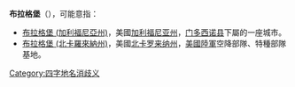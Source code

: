 '''布拉格堡'''（{{lang-en|Fort Bragg}}），可能意指：

* [[布拉格堡_(加利福尼亞州)|布拉格堡 (加利福尼亞州)]]，美國[[加利福尼亚州|加利福尼亚州]]，[[门多西诺县|门多西诺县]]下屬的一座城市。
* [[布拉格堡_(北卡羅來納州)|布拉格堡 (北卡羅來納州)]]，美國[[北卡罗来纳州|北卡罗来纳州]]，[[美國陸軍|美國陸軍]]空降部隊、特種部隊基地。

{{消歧义|cat=四字译名消歧义}}
[[Category:四字地名消歧义|Category:四字地名消歧义]]